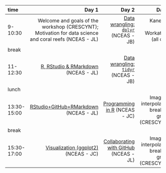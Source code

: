 |time       |      Day 1|      Day 2|      Day 3|      Day 4|
|:----------|----------:|----------:|----------:|----------:|
|9-10:30    |  Welcome and goals of the workshop (CRESCYNT); Motivation for data science and coral reefs (NCEAS - JL) |   [Data wrangling: `dplyr`](http://ohi-science.org/data-science-training/dplyr.html#dplyr) (NCEAS - JB) | Kaneohe Bay Workathon (all day) | Kaneohe Bay Workathon (all day)  | 
|break      |  | | | |
|11-12:30   | [R, RStudio & RMarkdown](http://ohi-science.org/data-science-training/rstudio.html#rstudio) (NCEAS - JL) |   [Data wrangling: `tidyr`](http://ohi-science.org/data-science-training/tidyr) (NCEAS - JB) |  | |
|lunch      |  || | |
|13:30-15:00 |  [RStudio+GitHub+RMarkdown](http://ohi-science.org/data-science-training/rstudio-github.html) (NCEAS - JL) | [Programming in R ](http://ohi-science.org/data-science-training/programming.html) (NCEAS - JC) | Imagery/ interpolation breakout group (CRESCYNT) | Group Discussion/ Wrapup |
|break      |  |  | | |
|15:30-17:00 | [Visualization (ggplot2)](http://ohi-science.org/data-science-training/viz) (NCEAS - JC) |   [Collaborating with GitHub](http://ohi-science.org/data-science-training/collaborating.html) (NCEAS - JL)  | Imagery/ interpolation breakout group (CRESCYNT)  | Group Discussion/ Wrapup |

